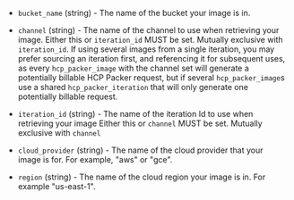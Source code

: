 <!-- Code generated from the comments of the Config struct in datasource/hcp-packer-image/data.go; DO NOT EDIT MANUALLY -->

- `bucket_name` (string) - The name of the bucket your image is in.

- `channel` (string) - The name of the channel to use when retrieving your image.
  Either this or `iteration_id` MUST be set.
  Mutually exclusive with `iteration_id`.
  If using several images from a single iteration, you may prefer
  sourcing an iteration first, and referencing it for subsequent uses,
  as every `hcp_packer_image` with the channel set will generate a
  potentially billable HCP Packer request, but if several
  `hcp_packer_image`s use a shared `hcp_packer_iteration` that will
  only generate one potentially billable request.

- `iteration_id` (string) - The name of the iteration Id to use when retrieving your image
  Either this or `channel` MUST be set.
  Mutually exclusive with `channel`

- `cloud_provider` (string) - The name of the cloud provider that your image is for. For example,
  "aws" or "gce".

- `region` (string) - The name of the cloud region your image is in. For example "us-east-1".

<!-- End of code generated from the comments of the Config struct in datasource/hcp-packer-image/data.go; -->
